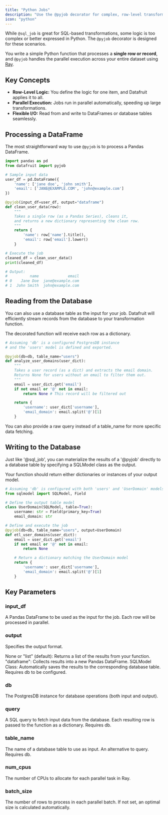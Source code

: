 ```yaml
---
title: "Python Jobs"
description: "Use the @pyjob decorator for complex, row-level transformations in Python, with built-in parallelization."
icon: "python"
---
```


While `@sql_job` is great for SQL-based transformations, some logic is too complex or better expressed in Python. The `@pyjob` decorator is designed for these scenarios.

You write a simple Python function that processes a **single row or record**, and `@pyjob` handles the parallel execution across your entire dataset using [Ray](https://www.ray.io/).

## Key Concepts

- **Row-Level Logic:** You define the logic for one item, and Datafruit applies it to all.
- **Parallel Execution:** Jobs run in parallel automatically, speeding up large transformations.
- **Flexible I/O:** Read from and write to DataFrames or database tables seamlessly.

## Processing a DataFrame

The most straightforward way to use `@pyjob` is to process a Pandas DataFrame.

```python
import pandas as pd
from datafruit import pyjob

# Sample input data
user_df = pd.DataFrame({
    'name': ['jane doe', 'john smith'],
    'email': ['JANE@EXAMPLE.COM', 'john@example.com']
})

@pyjob(input_df=user_df, output="dataframe")
def clean_user_data(row):
    """
    Takes a single row (as a Pandas Series), cleans it,
    and returns a new dictionary representing the clean row.
    """
    return {
        'name': row['name'].title(),
        'email': row['email'].lower()
    }

# Execute the job
cleaned_df = clean_user_data()
print(cleaned_df)

# Output:
#          name             email
# 0    Jane Doe  jane@example.com
# 1  John Smith  john@example.com
```

## Reading from the Database
You can also use a database table as the input for your job. Datafruit will efficiently stream records from the database to your transformation function.

The decorated function will receive each row as a dictionary.

```python
# Assuming 'db' is a configured PostgresDB instance
# and the 'users' model is defined and exported.

@pyjob(db=db, table_name="users")
def analyze_user_domains(user_dict):
    """
    Takes a user record (as a dict) and extracts the email domain.
    Returns None for users without an email to filter them out.
    """
    email = user_dict.get('email')
    if not email or '@' not in email:
        return None # This record will be filtered out

    return {
        'username': user_dict['username'],
        'email_domain': email.split('@')[1]
    }

```
You can also provide a raw query instead of a table_name for more specific data fetching.


## Writing to the Database
Just like '@sql_job', you can materialize the results of a '@pyjob' directly to a database table by specifying a SQLModel class as the output.

Your function should return either dictionaries or instances of your output model.

```python
# Assuming 'db' is configured with both 'users' and 'UserDomain' models.
from sqlmodel import SQLModel, Field

# Define the output table model
class UserDomain(SQLModel, table=True):
    username: str = Field(primary_key=True)
    email_domain: str

# Define and execute the job
@pyjob(db=db, table_name="users", output=UserDomain)
def etl_user_domains(user_dict):
    email = user_dict.get('email')
    if not email or '@' not in email:
        return None

    # Return a dictionary matching the UserDomain model
    return {
        'username': user_dict['username'],
        'email_domain': email.split('@')[1]
    }

```

## Key Parameters

### input_df

A Pandas DataFrame to be used as the input for the job. Each row will be processed in parallel.

### output

Specifies the output format.

None or &quot;list&quot; (default): Returns a list of the results from your function.
&quot;dataframe&quot;: Collects results into a new Pandas DataFrame.
SQLModel Class: Automatically saves the results to the corresponding database table. Requires db to be configured.

### db

The PostgresDB instance for database operations (both input and output).

### query

A SQL query to fetch input data from the database. Each resulting row is passed to the function as a dictionary. Requires db.

### table_name

The name of a database table to use as input. An alternative to query. Requires db.

### num_cpus

The number of CPUs to allocate for each parallel task in Ray.

### batch_size

The number of rows to process in each parallel batch. If not set, an optimal size is calculated automatically.